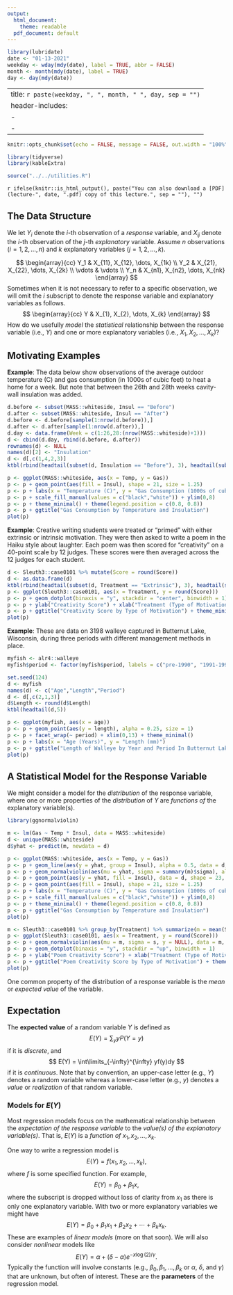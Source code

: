 ---
output:
  html_document:
    theme: readable
  pdf_document: default
---

```{r, echo = FALSE, message = FALSE}
library(lubridate)
date <- "01-13-2021"
weekday <- wday(mdy(date), label = TRUE, abbr = FALSE)
month <- month(mdy(date), label = TRUE)
day <- day(mdy(date))
```

---
title: `r paste(weekday, ", ", month, " ", day, sep = "")`
header-includes:
  - \usepackage{float}
  - \usepackage{booktabs}
---

```{r setup, include = FALSE}
knitr::opts_chunk$set(echo = FALSE, message = FALSE, out.width = "100%", fig.align = "center", cache = FALSE, dev = ifelse(knitr::is_html_output(), "png", "pdf"))
```

```{r packages}
library(tidyverse)
library(kableExtra)
```

```{r utilities}
source("../../utilities.R")
```

`r ifelse(knitr::is_html_output(), paste("You can also download a [PDF](lecture-", date, ".pdf) copy of this lecture.", sep = ""), "")`

## The Data Structure

We let $Y_i$ denote the $i$-th observation of a *response* variable, and $X_{ij}$ denote the $i$-th observation of the $j$-th *explanatory* variable. Assume $n$ observations ($i = 1, 2, \dots, n)$ and $k$ explanatory variables ($j = 1, 2, \dots, k$).

$$
\begin{array}{cc}
Y_1 & X_{11}, X_{12}, \dots, X_{1k} \\
Y_2 & X_{21}, X_{22}, \dots, X_{2k} \\ 
\vdots & \vdots \\
Y_n & X_{n1}, X_{n2}, \dots, X_{nk} 
\end{array}
$$
Sometimes when it is not necessary to refer to a specific observation, we will omit the $i$ subscript to denote the response variable and explanatory variables as follows.
$$
\begin{array}{cc}
Y & X_{1}, X_{2}, \dots, X_{k}
\end{array}
$$
How do we usefully *model* the *statistical* relationship between the response variable (i.e., $Y$) and one or more explanatory variables (i.e., $X_{1}, X_{2}, \dots, X_{k}$)? 

## Motivating Examples

**Example**: The data below show observations of the average outdoor temperature (C) and gas consumption (in 1000s of cubic feet) to heat a home for a week. But note that between the 26th and 28th weeks cavity-wall insulation was added. 
```{r}
d.before <- subset(MASS::whiteside, Insul == "Before")
d.after <- subset(MASS::whiteside, Insul == "After")
d.before <- d.before[sample(1:nrow(d.before)),]
d.after <- d.after[sample(1:nrow(d.after)),]
d.day <- data.frame(Week = c(1:26,28:(nrow(MASS::whiteside)+1)))
d <- cbind(d.day, rbind(d.before, d.after))
rownames(d) <- NULL
names(d)[2] <- "Insulation"
d <- d[,c(1,4,2,3)]
ktbl(rbind(headtail(subset(d, Insulation == "Before"), 3), headtail(subset(d, Insulation == "After"), 3)))
```

```{r, echo = FALSE, fig.height = 4}
p <- ggplot(MASS::whiteside, aes(x = Temp, y = Gas))
p <- p + geom_point(aes(fill = Insul), shape = 21, size = 1.25)
p <- p + labs(x = "Temperature (C)", y = "Gas Consumption (1000s of cubic feet)", fill = "Insulation:")
p <- p + scale_fill_manual(values = c("black","white")) + ylim(0,8)
p <- p + theme_minimal() + theme(legend.position = c(0.8, 0.8))
p <- p + ggtitle("Gas Consumption by Temperature and Insulation")
plot(p)
```

**Example**: Creative writing students were treated or "primed" with either extrinsic or intrinsic motivation. They were then asked to write a poem in the Haiku style about laughter. Each poem was then scored for "creativity" on a 40-point scale by 12 judges. These scores were then averaged across the 12 judges for each student. 

```{r, echo = FALSE, fig.height = 4}
d <- Sleuth3::case0101 %>% mutate(Score = round(Score))
d <- as.data.frame(d)
ktbl(rbind(headtail(subset(d, Treatment == "Extrinsic"), 3), headtail(subset(d, Treatment == "Intrinsic"), 3)))
p <- ggplot(Sleuth3::case0101, aes(x = Treatment, y = round(Score)))
p <- p + geom_dotplot(binaxis = "y", stackdir = "center", binwidth = 1)
p <- p + ylab("Creativity Score") + xlab("Treatment (Type of Motivation)")
p <- p + ggtitle("Creativity Score by Type of Motivation") + theme_minimal()
plot(p)
```

**Example**: These are data on 3198 walleye captured in Butternut Lake, Wisconsin, during three periods with different management methods in place.

```{r, echo = FALSE, fig.height = 4}
myfish <- alr4::walleye
myfish$period <- factor(myfish$period, labels = c("pre-1990", "1991-1996", "1997-2000"))

set.seed(124)
d <- myfish
names(d) <- c("Age","Length","Period")
d <- d[,c(2,1,3)]
d$Length <- round(d$Length)
ktbl(headtail(d,5))

p <- ggplot(myfish, aes(x = age))
p <- p + geom_point(aes(y = length), alpha = 0.25, size = 1)
p <- p + facet_wrap(~ period) + xlim(0,13) + theme_minimal()
p <- p + labs(x = "Age (Years)", y = "Length (mm)")
p <- p + ggtitle("Length of Walleye by Year and Period In Butternut Lake, Wisconsin")
plot(p)
```

## A Statistical Model for the Response Variable

We might consider a model for the *distribution* of the response variable, where one or more properties of the *distribution* of $Y$ are *functions of* the explanatory variable(s).

```{r, echo = FALSE, fig.height = 4}
library(ggnormalviolin)

m <- lm(Gas ~ Temp * Insul, data = MASS::whiteside)
d <- unique(MASS::whiteside)
d$yhat <- predict(m, newdata = d)

p <- ggplot(MASS::whiteside, aes(x = Temp, y = Gas))
p <- p + geom_line(aes(y = yhat, group = Insul), alpha = 0.5, data = d, size = 0.25)
p <- p + geom_normalviolin(aes(mu = yhat, sigma = summary(m)$sigma), alpha = 0.5, data = d, face_right = FALSE)
p <- p + geom_point(aes(y = yhat, fill = Insul), data = d, shape = 23, size = 1)
p <- p + geom_point(aes(fill = Insul), shape = 21, size = 1.25)
p <- p + labs(x = "Temperature (C)", y = "Gas Consumption (1000s of cubic feet)", fill = "Insulation:")
p <- p + scale_fill_manual(values = c("black","white")) + ylim(0,8)
p <- p + theme_minimal() + theme(legend.position = c(0.8, 0.8))
p <- p + ggtitle("Gas Consumption by Temperature and Insulation")
plot(p)
```

```{r, echo = FALSE, fig.height = 4}
m <- Sleuth3::case0101 %>% group_by(Treatment) %>% summarize(m = mean(Score), s = sd(Score))
p <- ggplot(Sleuth3::case0101, aes(x = Treatment, y = round(Score)))
p <- p + geom_normalviolin(aes(mu = m, sigma = s, y = NULL), data = m, face_left = FALSE, alpha = 0.5)
p <- p + geom_dotplot(binaxis = "y", stackdir = "up", binwidth = 1)
p <- p + ylab("Poem Creativity Score") + xlab("Treatment (Type of Motivation)")
p <- p + ggtitle("Poem Creativity Score by Type of Motivation") + theme_minimal()
plot(p)
```

One common property of the distribution of a response variable is the *mean* or *expected value* of the variable.

\pagebreak

## Expectation

The **expected value** of a random variable $Y$ is defined as 
$$
  E(Y) = \sum_y y P(Y = y)
$$ 
if it is *discrete*, and 
$$
  E(Y) = \int\limits_{-\infty}^{\infty} yf(y)dy
$$ 
if it is *continuous*. Note that by convention, an upper-case letter (e.g., $Y$) denotes a random variable whereas a lower-case letter (e.g., $y$) denotes a *value* or *realization* of that random variable.

\pagebreak

### Models for $E(Y)$

Most regression models focus on the mathematical relationship between the *expectation of the response variable* to the *value(s) of the explanatory variable(s)*. That is, $E(Y)$ is a *function of* $x_{1}, x_{2}, \dots, x_{k}$. 

One way to write a regression model is
$$
  E(Y) = f(x_{1}, x_{2}, \dots, x_{k}),
$$
where $f$ is some specified function. For example, 
$$
  E(Y) = \beta_0 + \beta_1 x,
$$
where the subscript is dropped without loss of clarity from $x_{1}$ as there is only one explanatory variable. With two or more explanatory variables we might have
$$ 
  E(Y) = \beta_0 + \beta_1 x_{1} + \beta_2 x_{2} + \cdots + \beta_k x_{k}.
$$
These are examples of *linear models* (more on that soon). We will also consider *nonlinear* models like
$$
  E(Y) = \alpha + (\delta - \alpha)e^{-x\log(2)/\gamma}.
$$
Typically the function will involve constants (e.g., $\beta_0, \beta_1, \dots, \beta_k$ or $\alpha$, $\delta$, and $\gamma$) that are unknown, but often of interest. These are the **parameters** of the regression model. 

